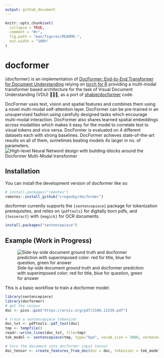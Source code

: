 ```yaml
---
output: github_document
---
```


<!-- README.md is generated from README.Rmd. Please edit that file -->

```r
knitr::opts_chunk$set(
  collapse = TRUE,
  comment = "#>",
  fig.path = "man/figures/README-",
  out.width = "100%"
)
```

# docformer

<!-- badges: start -->
<!-- badges: end -->

{docformer} is an implementation of [DocFormer: End-to-End Transformer for Document Understanding](https://arxiv.org/abs/2106.11539) relying on [torch for R](https://torch.mlverse.org/resources/) providing a multi-modal transformer based architecture for the task of Visual Document Understanding (VDU) 📄📄📄, as a port of [shabie/docformer](https://github.com/shabie/docformer) code.

DocFormer uses text, vision and spatial features and combines them using a novel multi-modal self-attention layer. DocFormer can be pre-trained in an unsupervised fashion using carefully designed tasks which encourage multi-modal interaction. DocFormer also shares learned spatial embeddings across modalities which makes it easy for the model to correlate text to visual tokens and vice versa. DocFormer is evaluated on 4 different datasets each with strong baselines. DocFormer achieves state-of-the-art results on all of them, sometimes beating models 4x larger in no. of parameters.
![High-level Neural Netword design with building-blocks around the Docformer Multi-Modal transformer \label{High-level design}](man/figure/Simplistic_design.jpg)

## Installation

You can install the development version of docformer like so:

```r
# install.packages("remotes")
remotes::install_github("cregouby/docformer")
```

docformer currently supports the `{sentencepiece}` package for
tokenization prerequisites, and relies on `{pdftools}` for digitally born pdfs, and `{tesseract}` with `{magick}` for OCR documents.

```r
install.packages("sentencepiece")
```

## Example (Work in Progress)

![Side-by-side document ground truth and docformer prediction with superimposed color: red for title, blue for question, green for answer \label{Side-by-side ground truth and docformer prediction}](man/figure/README_result.jpg)

This is a basic workflow to train a docformer model:

```r
library(sentencepiece)
library(docformer)
# get the corpus
doc <- pins::pin("https://arxiv.org/pdf/2106.11539.pdf")

# train a sentencepiece tokenizer
doc_txt <- pdftools::pdf_text(doc)
tmp <- tempfile()
readr::write_lines(doc_txt, file=tmp)
tok_model <- sentencepiece(tmp, type="bpe", vocab_size = 3000, verbose=T )

# turn the document into docformer input tensor
doc_tensor <- create_features_from_doc(doc = doc, tokenizer = tok_model)
```


